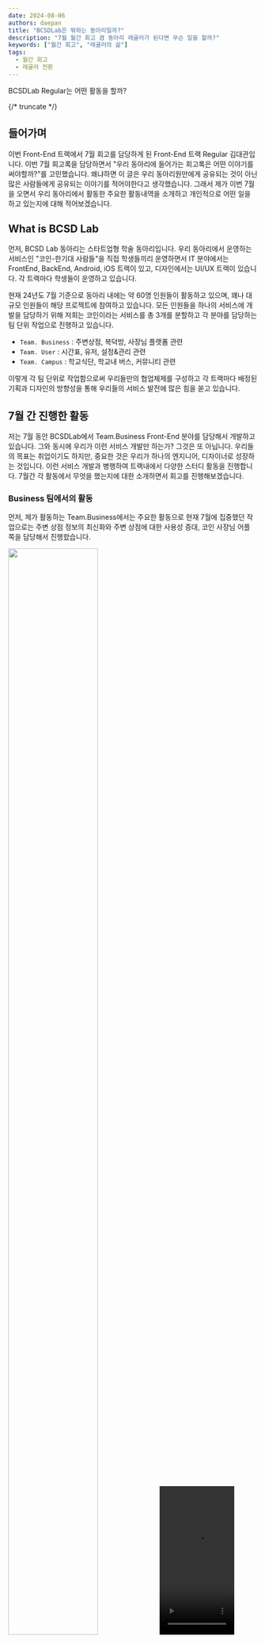 ```yaml
---
date: 2024-08-06
authors: daepan
title: "BCSDLab은 뭐하는 동아리일까?"
description: "7월 월간 회고 겸 동아리 레귤러가 된다면 무슨 일을 할까?"
keywords: ["월간 회고", "레귤러의 삶"]
tags:
  - 월간 회고
  - 레귤러 전환
---
```


BCSDLab Regular는 어떤 활동을 할까?

{/* truncate */}

## 들어가며
이번 Front-End 트랙에서 7월 회고를 담당하게 된 Front-End 트랙 Regular 김대관입니다. 이번 7월 회고록을 담당하면서 "우리 동아리에 들어가는 회고록은 어떤 이야기를 써야할까?"를 고민했습니다. 왜냐하면 이 글은 우리 동아리원만에게 공유되는 것이 아닌 많은 사람들에게 공유되는 이야기를 적어야한다고 생각했습니다. 그래서 제가 이번 7월을 오면서 우리 동아리에서 활동한 주요한 활동내역을 소개하고 개인적으로 어떤 일을 하고 있는지에 대해 적어보겠습니다.


## What is BCSD Lab

먼저, BCSD Lab 동아리는 스타트업형 학술 동아리입니다. 우리 동아리에서 운영하는 서비스인 "코인-한기대 사람들"을 직접 학생들끼리 운영하면서 IT 분야에서는 FrontEnd, BackEnd, Android, iOS 트랙이 있고, 디자인에서는 UI/UX 트랙이 있습니다. 각 트랙마다 학생들이 운영하고 있습니다.

현재 24년도 7월 기준으로 동아리 내에는 약 60명 인원들이 활동하고 있으며, 꽤나 대규모 인원들이 해당 프로젝트에 참여하고 있습니다. 모든 인원들을 하나의 서비스에 개발을 담당하기 위해 저희는 코인이라는 서비스를 총 3개를 분할하고 각 분야를 담당하는 팀 단위 작업으로 진행하고 있습니다.

* `Team. Business` : 주변상점, 복덕방, 사장님 플랫폼 관련
* `Team. User` : 시간표, 유저, 설정&관리 관련
* `Team. Campus` : 학교식단, 학교내 버스, 커뮤니티 관련

이렇게 각 팀 단위로 작업함으로써 우리들만의 협업체제를 구성하고 각 트랙마다 배정된 기획과 디자인의 방향성을 통해 우리들의 서비스 발전에 많은 힘을 쏟고 있습니다.

## 7월 간 진행한 활동

저는 7월 동안 BCSDLab에서 Team.Business Front-End 분야를 담당해서 개발하고 있습니다. 그와 동시에 우리가 이런 서비스 개발만 하는가? 그것은 또 아닙니다. 우리들의 목표는 취업이기도 하지만, 중요한 것은 우리가 하나의 엔지니어, 디자이너로 성장하는 것입니다. 이런 서비스 개발과 병행하여 트랙내에서 다양한 스터디 활동을 진행합니다. 7월간 각 활동에서 무엇을 했는지에 대한 소개하면서 회고를 진행해보겠습니다.

### Business 팀에서의 활동

먼저, 제가 활동하는 Team.Business에서는 주요한 활동으로 현재 7월에 집중했던 작업으로는 주변 상점 정보의 최신화와 주변 상점에 대한 사용성 증대, 코인 사장님 어플 쪽을 담당해서 진행핬습니다.

<div style={{width: '100%', height: '300px', display:'flex', justifyContent: 'center'}}> 
<img src="https://i.imgur.com/Tmpxvis.png" width="60%" height="75%"/> 
<video src="https://github.com/user-attachments/assets/7ca1904a-0087-4626-bdc0-08c63e40d521" width="30%" height="300px"/>
</div>
우리가 기능과 기획의 방향성을 결정할 때 우리가 사용하는 서비스에 대해서 많은 추적을 진행하고 있고 언제나 "유저들이 원하는 서비스란 무엇일까?"를 고민하고 그에 대한 기반한 데이터 등을 구축하기 위해 Google Analytics를 직접 설정하고 실제 유저들이 우리 어플을 어떻게 활용하는지를 분석하고, 어떤 기능이 필요할지를 고민합니다.

물론 그 과정에서 위에 같이 간단한 사용성 증대나 최신화를 진행하게 되는 것에는 많은 근거를 기반합니다.

1. GA에서 분석된 데이터를 기반한 기능 기획의 방향성 선정
2. User Test를 통한 실제 사용자 인터뷰

<div style={{width: '100%', height: '100%'}}> 
	<div style={{width: '100%', height:'30%', display: 'flex'}}>
		<img src="https://i.imgur.com/5ECk719.png" width="48%" height="30%"/>
		<img src="https://i.imgur.com/InPsXah.png" width="48%" height="100%"/ >
	</div>
	<img src="https://i.imgur.com/LhcXGgV.png" width="100%" height="70%"/>
	
</div>
// *넘나 고생하는 우리 DA, PM 분들!*

해당 분석이 마무리 되면은 개발, DA, PM, 디자이너 들이 모여서 앞으로 이런 데이터를 기반으로 어떤 기능으로 진행하면 좋을지를 서로의 의견을 공유하고 함께 협업하는 형태로 진행하고 있습니다.

### 트랙에서 하는 활동

앞에서 말한 것 처럼 위에서의 활동은 Team 단위에서 마무리하는 것이 아닌 새롭게 트랙 내부에서도 많은 활똥을 진행합니다.

#### 스터디 활동

동아리에서 스터디는 매우 흔하지만, 우리는 개발자를 희망하는 사람들이 모인 만큼 개발과 관련된 스터디를 주로 진행합니다. 기간은 보통 방학기간 혹은 학기 중에 하루 1~2시간이라도 내서 공부할 수 있도록 주간 스터디를 진행합니다.

저는 이번 7월에 모던 웹에서 가장 근간이 되고 있는 JavaScript에 대해서 더 Deep 하게 알기 위해서 ko.javascript 내용을 기반으로 스터디를 진행하고 있습니다. 혼자서 공부하는 것이 아닌 다른 인원들과 함께하는 것으로 동기부여를 촉진하고 서로가 놓친 부분을 보완할 수 있습니다.

<div style={{display: 'flex', justifyContent: 'center'}}>
<img src="https://i.imgur.com/HZ5RCga.png" width="70%" height="60%" />
</div>

#### 소그룹 활동

또한 FrontEnd 트랙에서는 소그룹 활동을 진행합니다. 다양하게 Slack 내에 있는 Slack 봇을 개발하는 그룹이나 따로 사이드 프로젝트에 대한 아이디어를 얻어서 사이드 프로젝트를 진행하는 그룹도 있습니다. 저는 리팩토링 그룹이라는 우리가 작성한 기능 중에 오래된 코드나 구조적인 변화가 필요하는 곳을 작업하는 리팩토링 그룹을 진행하고 있습니다.

그룹의 활동으로는 문제점을 찾고 분석하고 우리가 무엇을 해야할지를 정의합니다.
그리고 해당 내용에 대한 근거를 확실하게 하기 위해 문서화를 하고 서로에게 피드백을 줍니다.
실제 기능에 적용하는 것으로 우리 리팩토링 소그룹은 이를 통해 우리들의 프로젝트가 이전 코드에 대한 레거시로 정체되지 않도록 노력합니다.

7월에 진행한 내용으로는 우리 프로젝트에서 주로 활용되는 `react-hook-form`과 프로젝트에 새롭게 추가된 `useFunnel`에 대한 기능이 잘 동작하는지와 코드적 문제를 지적하고 이를 수정하는 작업을 진행했습니다.

<div style={{display: 'flex', width: '100%', height: '100%'}}>
		<img src="https://i.imgur.com/rpXR4hw.png" width="50%" height="120%"/>
	<div style={{width: '50%'}}>
		<img src="https://i.imgur.com/aLmaIQu.png" width="100%" height="50%"/>
		<img src="https://i.imgur.com/A571lbQ.png" width="100%" height="50%"/>
	</div>
</div>


## 마무리하며

뭔가 회고록이기도 하지만 위와 같은 활동들을 진행하고 있다고 설명한 부분만 많았던 것 같습니다. 하지만 이렇게 정리하면서 "내가 7월 동안 이런 것을 진행했구나"를 생각합니다.  
이렇게 회고를 통해 나의 7월 활동을 정리해보았고, 혹시 우리 BCSDLab에 관심이 있다면, 이런 체계적인 집단임을 알아주셨으면 하는 마음입니다 ^^

